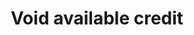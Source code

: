 ---
openapi: "PUT /credit_notes/{lago_id}/void"
authMethod: "bearer"
title: "Void available credit"
---